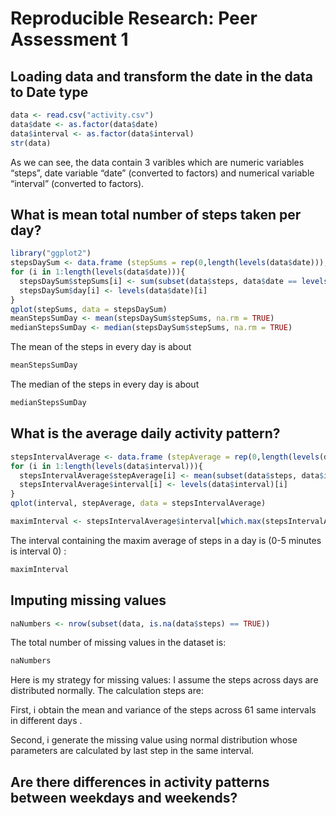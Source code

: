 # Reproducible Research: Peer Assessment 1


## Loading data and transform the date in the data to Date type
```r
data <- read.csv("activity.csv")
data$date <- as.factor(data$date)
data$interval <- as.factor(data$interval)
str(data)
```
As we can see, the data contain 3 varibles which are numeric variables "steps", date variable "date" (converted to factors) and numerical variable "interval" (converted to factors).  


## What is mean total number of steps taken per day?
```r
library("ggplot2")
stepsDaySum <- data.frame (stepSums = rep(0,length(levels(data$date))), day = "2000-1-1", stringsAsFactors = FALSE)
for (i in 1:length(levels(data$date))){
  stepsDaySum$stepSums[i] <- sum(subset(data$steps, data$date == levels(data$date)[i]), na.rm = TRUE)
  stepsDaySum$day[i] <- levels(data$date)[i]
}
qplot(stepSums, data = stepsDaySum)
meanStepsSumDay <- mean(stepsDaySum$stepSums, na.rm = TRUE)
medianStepsSumDay <- median(stepsDaySum$stepSums, na.rm = TRUE)
```
The mean of the steps in every day is about 
```r
meanStepsSumDay
```
The median of the steps in every day is about 
```r
medianStepsSumDay

```


## What is the average daily activity pattern?
```r
stepsIntervalAverage <- data.frame (stepAverage = rep(0,length(levels(data$interval))), interval = "0", stringsAsFactors = FALSE)
for (i in 1:length(levels(data$interval))){
  stepsIntervalAverage$stepAverage[i] <- mean(subset(data$steps, data$interval == levels(data$interval)[i]), na.rm = TRUE)
  stepsIntervalAverage$interval[i] <- levels(data$interval)[i]
}
qplot(interval, stepAverage, data = stepsIntervalAverage)

maximInterval <- stepsIntervalAverage$interval[which.max(stepsIntervalAverage$stepAverage)]
```

The interval containing the maxim average of steps in a day is (0-5 minutes is interval 0) : 
```r
maximInterval

```


## Imputing missing values
```r
naNumbers <- nrow(subset(data, is.na(data$steps) == TRUE))
```


The total number of missing values in the dataset is:
```r
naNumbers

```
Here is my strategy for missing values: I assume the steps across days are distributed normally. The calculation steps are:

First, i obtain the mean and variance of the steps across 61 same intervals in different days .

Second, i generate the missing value using normal distribution whose parameters are calculated by last step in the same interval. 




## Are there differences in activity patterns between weekdays and weekends?
